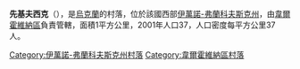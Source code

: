 {{coord|48|2|18|N|24|51|27|E|scale:30000|display=title}}

'''先基夫西克'''（{{lang-uk|Сеньківське}}），是[[烏克蘭|烏克蘭]]的村落，位於該國西部[[伊萬諾-弗蘭科夫斯克州|伊萬諾-弗蘭科夫斯克州]]，由[[韋爾霍維納區|韋爾霍維納區]]負責管轄，面積1平方公里，2001年人口37，人口密度每平方公里37人。

{{DEFAULTSORT:Сеньківське}}
[[Category:伊萬諾-弗蘭科夫斯克州村落|Category:伊萬諾-弗蘭科夫斯克州村落]]
[[Category:韋爾霍維納區村落|Category:韋爾霍維納區村落]]


{{IvanoFrankivsk-geo-stub}}